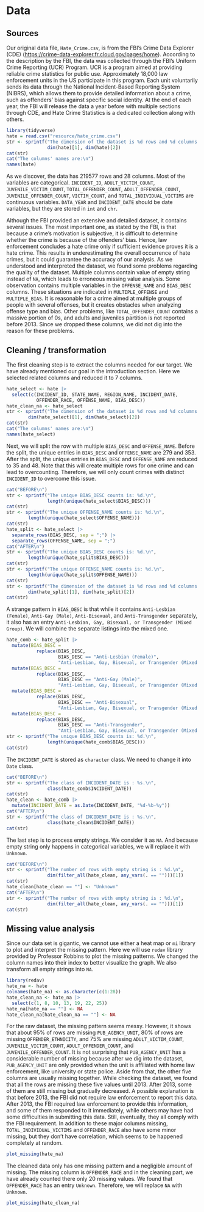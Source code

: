 # Data

## Sources

Our original data file, `Hate_Crime.csv`, is from the FBI's Crime Data Explorer (CDE) (<https://crime-data-explorer.fr.cloud.gov/pages/home>). According to the description by the FBI, the data was collected through the FBI's Uniform Crime Reporting (UCR) Program. UCR is a program aimed at providing reliable crime statistics for public use. Approximately 18,000 law enforcement units in the US participate in this program. Each unit voluntarily sends its data through the National Incident-Based Reporting System (NIBRS), which allows them to provide detailed information about a crime, such as offenders' bias against specific social identity. At the end of each year, the FBI will release the data a year before with multiple sections through CDE, and Hate Crime Statistics is a dedicated collection along with others.

```r
library(tidyverse)
hate = read.csv("resource/hate_crime.csv")
str <- sprintf("The dimension of the dataset is %d rows and %d columns.\n",
               dim(hate)[1], dim(hate)[2])
cat(str)
cat("The columns' names are:\n")
names(hate)
```

As we discover, the data has 219577 rows and 28 columns. Most of the variables are categorical. `INCIDENT_ID`, `ADULT_VICTIM_COUNT`, `JUVENILE_VICTIM_COUNT`, `TOTAL_OFFENDER_COUNT`, `ADULT_OFFENDER_COUNT`, `JUVENILE_OFFENDER_COUNT`, `VICTIM_COUNT`, and `TOTAL_INDIVIDUAL_VICTIMS` are continuous variables. `DATA_YEAR` and `INCIDENT_DATE` should be date variables, but they are stored in `int` and `chr`.

Although the FBI provided an extensive and detailed dataset, it contains several issues. The most important one, as stated by the FBI, is that because a crime's motivation is subjective, it is difficult to determine whether the crime is because of the offenders' bias. Hence, law enforcement concludes a hate crime only if sufficient evidence proves it is a hate crime. This results in underestimating the overall occurrence of hate crimes, but it could guarantee the accuracy of our analysis. As we understood and interpreted the dataset, we found some problems regarding the quality of the dataset. Multiple columns contain value of empty string instead of `NA`, which leads to erroneous missing value analysis. Some observation contains multiple variables in the `OFFENSE_NAME` and `BIAS_DESC` columns. These situations are indicated in `MULTIPLE_OFFENSE` and `MULTIPLE_BIAS`. It is reasonable for a crime aimed at multiple groups of people with several offenses, but it creates obstacles when analyzing offense type and bias. Other problems, like `TOTAL_OFFENDER_COUNT` contains a massive portion of 0s, and adults and juveniles partition is not reported before 2013. Since we dropped these columns, we did not dig into the reason for these problems.

## Cleaning / transformation

The first cleaning step is to extract the columns needed for our target. We have already mentioned our goal in the introduction section. Here we selected related columns and reduced it to 7 columns.

```r
hate_select <- hate |>
  select(c(INCIDENT_ID, STATE_NAME, REGION_NAME, INCIDENT_DATE,
           OFFENDER_RACE, OFFENSE_NAME, BIAS_DESC))
hate_clean_na <- hate_select
str <- sprintf("The dimension of the dataset is %d rows and %d columns.\n", 
        dim(hate_select)[1], dim(hate_select)[2])
cat(str)
cat("The columns' names are:\n")
names(hate_select)
```

Next, we will split the row with multiple `BIAS_DESC` and `OFFENSE_NAME`. Before the split, the unique entries in `BIAS_DESC` and `OFFENSE_NAME` are 279 and 353. After the split, the unique entries in `BIAS_DESC` and `OFFENSE_NAME` are reduced to 35 and 48. Note that this will create multiple rows for one crime and can lead to overcounting. Therefore, we will only count crimes with distinct `INCIDENT_ID` to overcome this issue.

```r
cat("BEFORE\n")
str <- sprintf("The unique BIAS_DESC counts is: %d.\n",
               length(unique(hate_select$BIAS_DESC)))
cat(str)
str <- sprintf("The unique OFFENSE_NAME counts is: %d.\n",
        length(unique(hate_select$OFFENSE_NAME)))
cat(str)
hate_split <- hate_select |>
  separate_rows(BIAS_DESC, sep = ";") |>
  separate_rows(OFFENSE_NAME, sep = ";")
cat("AFTER\n")
str <- sprintf("The unique BIAS_DESC counts is: %d.\n",
        length(unique(hate_split$BIAS_DESC)))
cat(str)
str <- sprintf("The unique OFFENSE_NAME counts is: %d.\n",
        length(unique(hate_split$OFFENSE_NAME)))
cat(str)
str <- sprintf("The dimension of the dataset is %d rows and %d columns.\n", 
        dim(hate_split)[1], dim(hate_split)[2])
cat(str)
```

A strange pattern in `BIAS_DESC` is that while it contains `Anti-Lesbian (Female)`, `Anti-Gay (Male)`, `Anti-Bisexual`, and `Anti-Transgender` separately, it also has an entry `Anti-Lesbian, Gay, Bisexual, or Transgender (Mixed Group)`. We will combine the separate listings into the mixed one.

```r
hate_comb <- hate_split |>
  mutate(BIAS_DESC =
           replace(BIAS_DESC, 
                   BIAS_DESC == "Anti-Lesbian (Female)",
                   "Anti-Lesbian, Gay, Bisexual, or Transgender (Mixed Group)")) |>
  mutate(BIAS_DESC =
           replace(BIAS_DESC, 
                   BIAS_DESC == "Anti-Gay (Male)",
                   "Anti-Lesbian, Gay, Bisexual, or Transgender (Mixed Group)")) |>
  mutate(BIAS_DESC =
           replace(BIAS_DESC, 
                   BIAS_DESC == "Anti-Bisexual",
                   "Anti-Lesbian, Gay, Bisexual, or Transgender (Mixed Group)")) |>
  mutate(BIAS_DESC =
           replace(BIAS_DESC, 
                   BIAS_DESC == "Anti-Transgender",
                   "Anti-Lesbian, Gay, Bisexual, or Transgender (Mixed Group)"))
str <- sprintf("The unique BIAS_DESC counts is: %d.\n",
               length(unique(hate_comb$BIAS_DESC)))
cat(str)
```

The `INCIDENT_DATE` is stored as `character` class. We need to change it into `Date` class.

```r
cat("BEFORE\n")
str <- sprintf("The class of INCIDENT_DATE is : %s.\n",
               class(hate_comb$INCIDENT_DATE))
cat(str)
hate_clean <- hate_comb |>
  mutate(INCIDENT_DATE = as.Date(INCIDENT_DATE, "%d-%b-%y"))
cat("AFTER\n")
str <- sprintf("The class of INCIDENT_DATE is : %s.\n",
               class(hate_clean$INCIDENT_DATE))
cat(str)
```

The last step is to process empty strings. We consider it as `NA`. And because empty string only happens in categorical variables, we will replace it with `Unknown`.

```r
cat("BEFORE\n")
str <- sprintf("The number of rows with empty string is : %d.\n",
               dim(filter_all(hate_clean, any_vars(. == "")))[1])
cat(str)
hate_clean[hate_clean == ""] <- "Unknown"
cat("AFTER\n")
str <- sprintf("The number of rows with empty string is : %d.\n",
               dim(filter_all(hate_clean, any_vars(. == "")))[1])
cat(str)
```

## Missing value analysis

Since our data set is gigantic, we cannot use either a heat map or `mi` library to plot and interpret the missing pattern. Here we will use `redav` library provided by Professor Robbins to plot the missing patterns. We changed the column names into their index to better visualize the graph. We also transform all empty strings into `NA`.

```r
library(redav)
hate_na <- hate
colnames(hate_na) <- as.character(c(1:28))
hate_clean_na <- hate_na |>
  select(c(1, 8, 10, 13, 19, 22, 25))
hate_na[hate_na == ""] <- NA
hate_clean_na[hate_clean_na == ""] <- NA
```

For the raw dataset, the missing pattern seems messy. However, it shows that about 95% of rows are missing `PUB_AGENCY_UNIT`, 80% of rows are missing `OFFENDER_ETHNICITY`, and 75% are missing `ADULT_VICTIM_COUNT`, `JUVENILE_VICTIM_COUNT`, `ADULT_OFFENDER_COUNT`, and `JUVENILE_OFFENDER_COUNT`. It is not surprising that `PUB_AGENCY_UNIT` has a considerable number of missing because after we dig into the dataset, `PUB_AGENCY_UNIT` are only provided when the unit is affiliated with home law enforcement, like university or state police. Aside from that, the other five columns are usually missing together. While checking the dataset, we found that all the rows are missing these five values until 2013. After 2013, some of them are still missing but gradually decreased. A possible explanation is that before 2013, the FBI did not require law enforcement to report this data. After 2013, the FBI required law enforcement to provide this information, and some of them responded to it immediately, while others may have had some difficulties in submitting this data. Still, eventually, they all comply with the FBI requirement. In addition to these major columns missing, `TOTAL_INDIVIDUAL_VICTIMS` and `OFFENDER_RACE` also have some minor missing, but they don't have correlation, which seems to be happened completely at random.

```r
plot_missing(hate_na)
```

The cleaned data only has one missing pattern and a negligible amount of missing. The missing column is `OFFENDER_RACE` and in the cleaning part, we have already counted there only 20 missing values. We found that `OFFENDER_RACE` has an entry `Unknown`. Therefore, we will replace `NA` with `Unknown`.

```r
plot_missing(hate_clean_na)
```